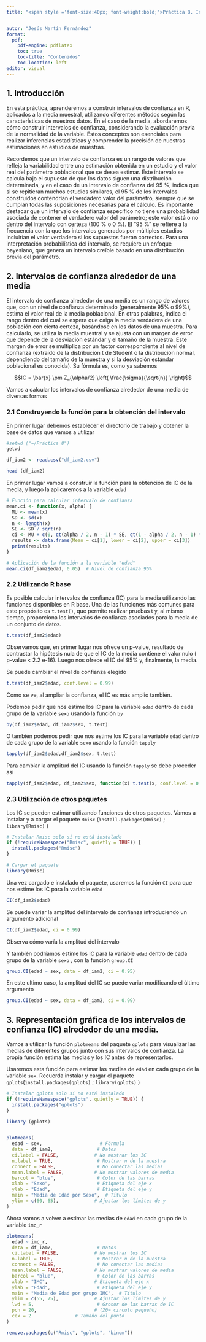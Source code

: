 ```yaml
---
title: "<span style ='font-size:40px; font-weight:bold;'>Práctica 8. Introducción a la estadística inferencial. Construcción de intervalos de confianza alrededor de una media.</span>" 


autor: "Jesús Martín Fernández"
format: 
  pdf:
    pdf-engine: pdflatex
    toc: true
    toc-title: "Contenidos"
    toc-location: left
editor: visual
---
```


## 1. Introducción

En esta práctica, aprenderemos a construir intervalos de confianza en R, aplicados a la media muestral, utilizando diferentes métodos según las características de nuestros datos. En el caso de la media, abordaremos cómo construir intervalos de confianza, considerando la evaluación previa de la normalidad de la variable. Estos conceptos son esenciales para realizar inferencias estadísticas y comprender la precisión de nuestras estimaciones en estudios de muestras.

Recordemos que un intervalo de confianza es un rango de valores que refleja la variabilidad entre una estimación obtenida en un estudio y el valor real del parámetro poblacional que se desea estimar. Este intervalo se calcula bajo el supuesto de que los datos siguen una distribución determinada, y en el caso de un intervalo de confianza del 95 %, indica que si se repitieran muchos estudios similares, el 95 % de los intervalos construidos contendrían el verdadero valor del parámetro, siempre que se cumplan todas las suposiciones necesarias para el cálculo. Es importante destacar que un intervalo de confianza específico no tiene una probabilidad asociada de contener el verdadero valor del parámetro; este valor está o no dentro del intervalo con certeza (100 % o 0 %). El "95 %" se refiere a la frecuencia con la que los intervalos generados por múltiples estudios incluirían el valor verdadero si los supuestos fueran correctos. Para una interpretación probabilística del intervalo, se requiere un enfoque bayesiano, que genera un intervalo creíble basado en una distribución previa del parámetro.

## 2. Intervalos de confianza alrededor de una media

El intervalo de confianza alrededor de una media es un rango de valores que, con un nivel de confianza determinado (generalmente 95% o 99%), estima el valor real de la media poblacional. En otras palabras, indica el rango dentro del cual se espera que caiga la media verdadera de una población con cierta certeza, basándose en los datos de una muestra. Para calcularlo, se utiliza la media muestral y se ajusta con un margen de error que depende de la desviación estándar y el tamaño de la muestra. Este margen de error se multiplica por un factor correspondiente al nivel de confianza (extraído de la distribución t de Student o la distribución normal, dependiendo del tamaño de la muestra y si la desviación estándar poblacional es conocida). Su fórmula es, como ya sabemos

$$IC = \bar{x} \pm Z_{\alpha/2} \left( \frac{\sigma}{\sqrt{n}} \right)$$

Vamos a calcular los intervalos de confianza alrededor de una media de diversas formas

### 2.1 Construyendo la función para la obtención del intervalo

En primer lugar debemos establecer el directorio de trabajo y obtener la base de datos que vamos a utilizar

```r
#setwd ("~/Práctica 8")
getwd

df_iam2 <- read.csv("df_iam2.csv")

head (df_iam2)

```

En primer lugar vamos a construir la función para la obtención de lC de la media, y luego la aplicaremos a la variable `edad`

```r
# Función para calcular intervalo de confianza
mean.ci <- function(x, alpha) {
  MU <- mean(x)
  SD <- sd(x)
  n <- length(x)
  SE <- SD / sqrt(n)
  ci <- MU + c(0, qt(alpha / 2, n - 1) * SE, qt(1 - alpha / 2, n - 1) * SE)
  results <- data.frame(Mean = ci[1], lower = ci[2], upper = ci[3])
  print(results)
}

# Aplicación de la función a la variable "edad"
mean.ci(df_iam2$edad, 0.05)  # Nivel de confianza 95%
```

### 2.2 Utilizando R base

Es posible calcular intervalos de confianza (IC) para la media utilizando las funciones disponibles en R base. Una de las funciones más comunes para este propósito es `t.test()`, que permite realizar pruebas t y, al mismo tiempo, proporciona los intervalos de confianza asociados para la media de un conjunto de datos.

```r
t.test(df_iam2$edad)
```

Observamos que, en primer lugar nos ofrece un p-value, resultado de contrastar la hipótesis nula de que el IC de la media contiene el valor nulo ( p-value \< 2.2 e-16). Luego nos ofrece el IC del 95% y, finalmente, la media.

Se puede cambiar el nivel de confianza elegido

```r
t.test(df_iam2$edad, conf.level = 0.99)
```

Como se ve, al ampliar la confianza, el IC es más amplio también.

Podemos pedir que nos estime los IC para la variable `edad` dentro de cada grupo de la variable `sexo` usando la función `by`

```r
by(df_iam2$edad, df_iam2$sex, t.test)
```

O también podemos pedir que nos estime los IC para la variable `edad` dentro de cada grupo de la variable `sexo` usando la función `tapply`

```r
tapply(df_iam2$edad,df_iam2$sex, t.test)
```

Para cambiar la amplitud del IC usando la función `tapply` se debe proceder así

```r
tapply(df_iam2$edad, df_iam2$sex, function(x) t.test(x, conf.level = 0.99))
```

### 2.3 Utilización de otros paquetes

Los IC se pueden estimar utilizando funciones de otros paquetes. Vamos a instalar y a cargar el paquete `Rmisc` (`ìnstall.packages(Rmisc)` ; `library(Rmisc)` )

```r
# Instalar Rmisc solo si no está instalado
if (!requireNamespace("Rmisc", quietly = TRUE)) {
  install.packages("Rmisc")
}

# Cargar el paquete
library(Rmisc)

```

Una vez cargado e instalado el paquete, usaremos la función `CI` para que nos estime los IC para la variable `edad`

```r
CI(df_iam2$edad)
```

Se puede variar la amplitud del intervalo de confianza introduciendo un argumento adicional

```r
CI(df_iam2$edad, ci = 0.99)
```

Observa cómo varía la amplitud del intervalo

Y también podríamos estime los IC para la variable `edad` dentro de cada grupo de la variable `sexo` , con la función `group.CI`

```r
group.CI(edad ~ sex, data = df_iam2, ci = 0.95)
```

En este ultimo caso, la amplitud del IC se puede variar modificando el último argumento

```r
group.CI(edad ~ sex, data = df_iam2, ci = 0.99)
```

## 3. Representación gráfica de los intervalos de confianza (IC) alrededor de una media.

Vamos a utilizar la función `plotmeans` del paquete `gplots` para visualizar las medias de diferentes grupos junto con sus intervalos de confianza. La propia función estima las medias y los IC antes de representarlos.

Usaremos esta función para estimar las medias de `edad` en cada grupo de la variable `sex`. Recuerda instalar y cargar el paquete `gplots`(`ìnstall.packages(gplots)` ; `library(gplots)` )

```r
# Instalar gplots solo si no está instalado
if (!requireNamespace("gplots", quietly = TRUE)) {
  install.packages("gplots")
}

library (gplots)


plotmeans(
  edad ~ sex,                     # Fórmula
  data = df_iam2,                # Datos
  ci.label = FALSE,             # No mostrar los IC
  n.label = TRUE,                # Mostrar n de la muestra
  connect = FALSE,               # No conectar las medias   
  mean.label = FALSE,           # No mostrar valores de media
  barcol = "blue",               # Color de las barras
  xlab = "Sexo",                 # Etiqueta del eje x
  ylab = "Edad",                 # Etiqueta del eje y
  main = "Media de Edad por Sexo",  # Título
  ylim = c(60, 65),             # Ajustar los límites de y
)
```

Ahora vamos a volver a estimar las medias de `edad` en cada grupo de la variable `imc_r`

```r
plotmeans(
  edad ~ imc_r,                     
  data = df_iam2,                # Datos
  ci.label = FALSE,             # No mostrar los IC
  n.label = TRUE,                # Mostrar n de la muestra
  connect = FALSE,               # No conectar las medias   
  mean.label = FALSE,           # No mostrar valores de media
  barcol = "blue",               # Color de las barras
  xlab = "IMC",                 # Etiqueta del eje x
  ylab = "Edad",                 # Etiqueta del eje y
  main = "Media de Edad por grupo IMC",  # Título
  ylim = c(55, 75),             # Ajustar los límites de y
  lwd = 5,                       # Grosor de las barras de IC
  pch = 20,                     # (20= circulo pequeño) 
  cex = 2                # Tamaño del punto 
)
```

```r
remove.packages(c("Rmisc", "gplots", "binom"))


```
